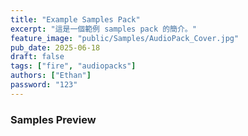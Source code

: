 ```yaml
---
title: "Example Samples Pack"
excerpt: "這是一個範例 samples pack 的簡介。"
feature_image: "public/Samples/AudioPack_Cover.jpg"
pub_date: 2025-06-18
draft: false
tags: ["fire", "audiopacks"]
authors: ["Ethan"]
password: "123"
---
```


### **Samples Preview**


<WaveSurfer 
  src="/Samples/test.wav"
  height={100}
/>

<DownloadBlock 
  downloadUrl="/audio/packs/恐龍專案.zip"
/>